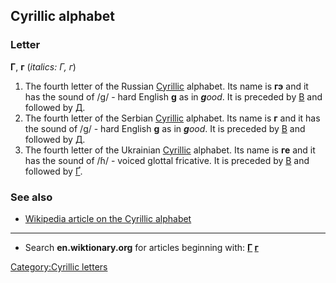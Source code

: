 ==Cyrillic alphabet==
===Letter===
'''Г''', '''г''' (''italics: Г, г'')


#The fourth letter of the Russian [[Cyrillic]] alphabet. Its name is '''гэ''' {{IPAchar|(gɛ)}} and it has the sound of /g/ - hard English '''g''' as in '''''g'''ood''. It is preceded by [[в|В]] and followed by [[д|Д]].
#The fourth letter of the Serbian [[Cyrillic]] alphabet. Its name is '''г''' {{IPAchar|(gɛ)}} and it has the sound of /g/ - hard English '''g''' as in '''''g'''ood''. It is preceded by [[в|В]] and followed by [[д|Д]].
#The fourth letter of the Ukrainian [[Cyrillic]] alphabet. Its name is '''ге''' {{IPAchar|(ɦɛ)}} and it has the sound of /ɦ/ - voiced glottal fricative. It is preceded by [[в|В]] and followed by [[ґ|Ґ]].

===See also===
*[[w:Cyrillic alphabet|Wikipedia article on the Cyrillic alphabet]]

----

*Search '''en.wiktionary.org''' for articles beginning with: '''[http://en.wiktionary.org/w/index.php?title=Special%3AAllpages&from=%D0%93&namespace=0 Г] [http://en.wiktionary.org/w/index.php?title=Special%3AAllpages&from=%D0%B3&namespace=0 г]'''

[[Category:Cyrillic letters]]